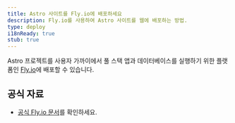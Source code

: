 ```yaml
---
title: Astro 사이트를 Fly.io에 배포하세요
description: Fly.io를 사용하여 Astro 사이트를 웹에 배포하는 방법.
type: deploy
i18nReady: true
stub: true
---
```


Astro 프로젝트를 사용자 가까이에서 풀 스택 앱과 데이터베이스를 실행하기 위한 플랫폼인 [Fly.io](https://fly.io/)에 배포할 수 있습니다.

## 공식 자료

- [공식 Fly.io 문서](https://fly.io/docs/js/frameworks/astro/)를 확인하세요.